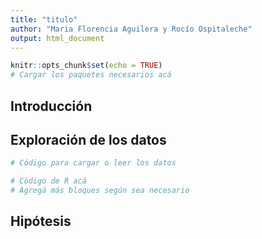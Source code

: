 ```yaml
---
title: "titulo"
author: "Maria Florencia Aguilera y Rocío Ospitaleche"
output: html_document
---
```



```r
knitr::opts_chunk$set(echo = TRUE)
# Cargar los paquetes necesarios acá
```


## Introducción



## Exploración de los datos


```r
# Código para cargar o leer los datos
```



```r
# Cödigo de R acá 
# Agregá más bloques según sea necesario
```



## Hipótesis


